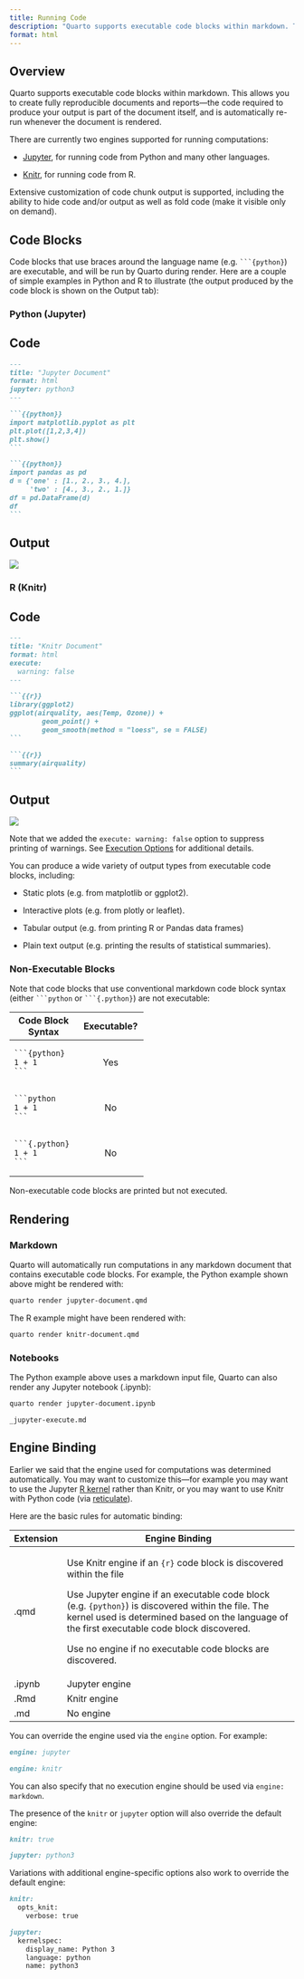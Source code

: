 ```yaml
---
title: Running Code
description: "Quarto supports executable code blocks within markdown. This allows you to create fully reproducible documents and reports---the code required to produce your output is part of the document itself, and is automatically re-run whenever the document is rendered."
format: html
---
```


## Overview

Quarto supports executable code blocks within markdown. This allows you to create fully reproducible documents and reports---the code required to produce your output is part of the document itself, and is automatically re-run whenever the document is rendered.

There are currently two engines supported for running computations:

-   [Jupyter](https://jupyter.org/), for running code from Python and many other languages.

-   [Knitr](https://yihui.org/knitr/), for running code from R.

Extensive customization of code chunk output is supported, including the ability to hide code and/or output as well as fold code (make it visible only on demand).

## Code Blocks

Code blocks that use braces around the language name (e.g. ```` ```{python} ````) are executable, and will be run by Quarto during render. Here are a couple of simple examples in Python and R to illustrate (the output produced by the code block is shown on the Output tab):

### Python (Jupyter)

::: panel-tabset
## Code

```` markdown
---
title: "Jupyter Document"
format: html
jupyter: python3
---

```{{python}}
import matplotlib.pyplot as plt
plt.plot([1,2,3,4])
plt.show()
```

```{{python}}
import pandas as pd
d = {'one' : [1., 2., 3., 4.],
     'two' : [4., 3., 2., 1.]}
df = pd.DataFrame(d)
df
```
````

## Output

![](/docs/computations/images/jupyter-document.png){.border fig-alt="The resulting document rendered from the source code in the `Code` tab using the Jupyter engine. At the top of the page is the title `Jupyter Document` in large text. There is a block of code with a gray background underneath the title. Underneath this block is a line plot of y = x. There is another code block with a gray background under this and a table underneath that."}
:::

### R (Knitr)

::: panel-tabset
## Code

```` markdown
---
title: "Knitr Document"
format: html
execute:
  warning: false
---

```{{r}}
library(ggplot2)
ggplot(airquality, aes(Temp, Ozone)) + 
        geom_point() + 
        geom_smooth(method = "loess", se = FALSE)
```

```{{r}}
summary(airquality)
```
````

## Output

![](/docs/computations/images/knitr-document.png){.border .preview-image fig-alt="The resulting document rendered from the source code in the `Code` tab using the Knitr engine. At the top of the page is the title `Knitr Document` in large text. There is a block of code with a gray background underneath the title. Underneath this block is a scatterplot of the `airquality` dataset fit with a polynomial regression line and overlaid with a grey ribbon representing the confidence interval. There is another code block with a gray background under this plot with the output of `summary(airquality)`."}
:::

Note that we added the `execute: warning: false` option to suppress printing of warnings. See [Execution Options](/docs/computations/execution-options.qmd) for additional details.

You can produce a wide variety of output types from executable code blocks, including:

-   Static plots (e.g. from matplotlib or ggplot2).

-   Interactive plots (e.g. from plotly or leaflet).

-   Tabular output (e.g. from printing R or Pandas data frames)

-   Plain text output (e.g. printing the results of statistical summaries).

### Non-Executable Blocks

Note that code blocks that use conventional markdown code block syntax (either ```` ```python ```` or ```` ```{.python} ````) are not executable:

+-------------------+-------------+
| Code Block Syntax | Executable? |
+===================+:===========:+
|     ```{python}   | Yes         |
|     1 + 1         |             |
|     ```           |             |
+-------------------+-------------+
|     ```python     | No          |
|     1 + 1         |             |
|     ```           |             |
+-------------------+-------------+
|     ```{.python}  | No          |
|     1 + 1         |             |
|     ```           |             |
+-------------------+-------------+

Non-executable code blocks are printed but not executed.

## Rendering

### Markdown

Quarto will automatically run computations in any markdown document that contains executable code blocks. For example, the Python example shown above might be rendered with:

``` bash
quarto render jupyter-document.qmd
```

The R example might have been rendered with:

``` bash
quarto render knitr-document.qmd
```

### Notebooks

The Python example above uses a markdown input file, Quarto can also render any Jupyter notebook (.ipynb):

``` bash
quarto render jupyter-document.ipynb
```

``` include
_jupyter-execute.md
```

## Engine Binding

Earlier we said that the engine used for computations was determined automatically. You may want to customize this---for example you may want to use the Jupyter [R kernel](https://github.com/IRkernel/IRkernel) rather than Knitr, or you may want to use Knitr with Python code (via [reticulate](https://rstudio.github.io/reticulate/)).

Here are the basic rules for automatic binding:

+-----------+----------------------------------------------------------------------------------------------------------------------------------------------------------------------------------------------------+
| Extension | Engine Binding                                                                                                                                                                                     |
+===========+====================================================================================================================================================================================================+
| .qmd      | Use Knitr engine if an `{r}` code block is discovered within the file                                                                                                                              |
|           |                                                                                                                                                                                                    |
|           | Use Jupyter engine if an executable code block (e.g. `{python}`) is discovered within the file. The kernel used is determined based on the language of the first executable code block discovered. |
|           |                                                                                                                                                                                                    |
|           | Use no engine if no executable code blocks are discovered.                                                                                                                                         |
+-----------+----------------------------------------------------------------------------------------------------------------------------------------------------------------------------------------------------+
| .ipynb    | Jupyter engine                                                                                                                                                                                     |
+-----------+----------------------------------------------------------------------------------------------------------------------------------------------------------------------------------------------------+
| .Rmd      | Knitr engine                                                                                                                                                                                       |
+-----------+----------------------------------------------------------------------------------------------------------------------------------------------------------------------------------------------------+
| .md       | No engine                                                                                                                                                                                          |
+-----------+----------------------------------------------------------------------------------------------------------------------------------------------------------------------------------------------------+

You can override the engine used via the `engine` option. For example:

``` markdown
engine: jupyter
```

``` markdown
engine: knitr
```

You can also specify that no execution engine should be used via `engine: markdown`.

The presence of the `knitr` or `jupyter` option will also override the default engine:

``` markdown
knitr: true
```

``` markdown
jupyter: python3
```

Variations with additional engine-specific options also work to override the default engine:

``` markdown
knitr:
  opts_knit:
    verbose: true
```

``` markdown
jupyter:
  kernelspec:
    display_name: Python 3
    language: python
    name: python3
```

